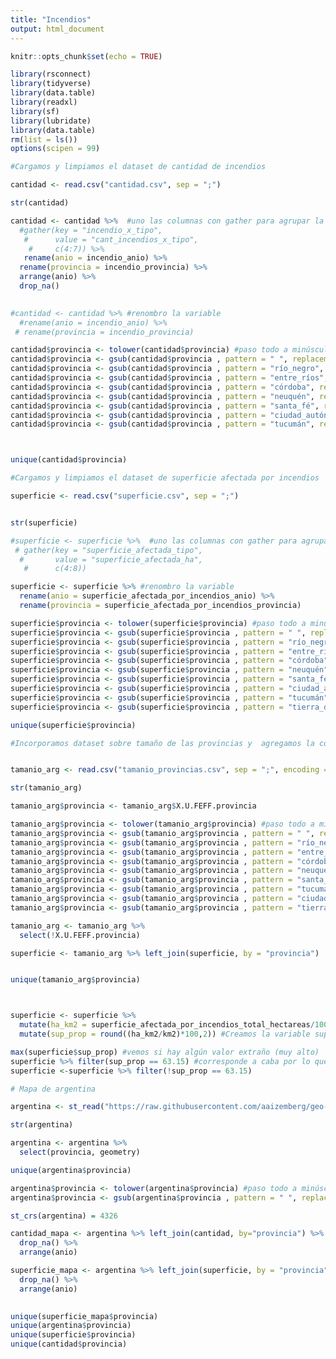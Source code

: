 ```yaml
---
title: "Incendios"
output: html_document
---
```


```r
knitr::opts_chunk$set(echo = TRUE)
```

```r
library(rsconnect)
library(tidyverse)
library(data.table)
library(readxl)
library(sf)
library(lubridate)
library(data.table)
rm(list = ls())
options(scipen = 99)

```

```r
#Cargamos y limpiamos el dataset de cantidad de incendios

cantidad <- read.csv("cantidad.csv", sep = ";")

str(cantidad)

cantidad <- cantidad %>%  #uno las columnas con gather para agrupar la data en tidy format
  #gather(key = "incendio_x_tipo",
   #      value = "cant_incendios_x_tipo",
    #     c(4:7)) %>% 
   rename(anio = incendio_anio) %>% 
  rename(provincia = incendio_provincia) %>% 
  arrange(anio) %>% 
  drop_na()
  

#cantidad <- cantidad %>% #renombro la variable
  #rename(anio = incendio_anio) %>% 
 # rename(provincia = incendio_provincia)

cantidad$provincia <- tolower(cantidad$provincia) #paso todo a minúscula
cantidad$provincia <- gsub(cantidad$provincia , pattern = " ", replacement = "_") #reemplazo espacios por _
cantidad$provincia <- gsub(cantidad$provincia , pattern = "río_negro", replacement = "rio_negro")
cantidad$provincia <- gsub(cantidad$provincia , pattern = "entre_ríos", replacement = "entre_rios")
cantidad$provincia <- gsub(cantidad$provincia , pattern = "córdoba", replacement = "cordoba")
cantidad$provincia <- gsub(cantidad$provincia , pattern = "neuquén", replacement = "neuquen")
cantidad$provincia <- gsub(cantidad$provincia , pattern = "santa_fé", replacement = "santa_fe")
cantidad$provincia <- gsub(cantidad$provincia , pattern = "ciudad_autónoma_de_buenos_aires", replacement = "caba")
cantidad$provincia <- gsub(cantidad$provincia , pattern = "tucumán", replacement = "tucuman")



unique(cantidad$provincia)

```

```r
#Cargamos y limpiamos el dataset de superficie afectada por incendios

superficie <- read.csv("superficie.csv", sep = ";")


str(superficie)

#superficie <- superficie %>%  #uno las columnas con gather para agrupar la data en tidy format
 # gather(key = "superficie_afectada_tipo",
  #       value = "superficie_afectada_ha",
   #      c(4:8))

superficie <- superficie %>% #renombro la variable
  rename(anio = superficie_afectada_por_incendios_anio) %>% 
  rename(provincia = superficie_afectada_por_incendios_provincia)

superficie$provincia <- tolower(superficie$provincia) #paso todo a minúscula
superficie$provincia <- gsub(superficie$provincia , pattern = " ", replacement = "_") #reemplazo espacios por _
superficie$provincia <- gsub(superficie$provincia , pattern = "río_negro", replacement = "rio_negro")
superficie$provincia <- gsub(superficie$provincia , pattern = "entre_ríos", replacement = "entre_rios")
superficie$provincia <- gsub(superficie$provincia , pattern = "córdoba", replacement = "cordoba")
superficie$provincia <- gsub(superficie$provincia , pattern = "neuquén", replacement = "neuquen")
superficie$provincia <- gsub(superficie$provincia , pattern = "santa_fé", replacement = "santa_fe")
superficie$provincia <- gsub(superficie$provincia , pattern = "ciudad_autónoma_de_buenos_aires", replacement = "caba")
superficie$provincia <- gsub(superficie$provincia , pattern = "tucumán", replacement = "tucuman")
superficie$provincia <- gsub(superficie$provincia , pattern = "tierra_del_fuego,_antártida_e_islas_del_atlántico_sur", replacement = "tierra_del_fuego")

unique(superficie$provincia)

```


```r
#Incorporamos dataset sobre tamaño de las provincias y  agregamos la columna al dataset de superficie afectada


tamanio_arg <- read.csv("tamanio_provincias.csv", sep = ";", encoding = "UTF-8")

str(tamanio_arg)

tamanio_arg$provincia <- tamanio_arg$X.U.FEFF.provincia

tamanio_arg$provincia <- tolower(tamanio_arg$provincia) #paso todo a minúscula
tamanio_arg$provincia <- gsub(tamanio_arg$provincia , pattern = " ", replacement = "_") #reemplazo 
tamanio_arg$provincia <- gsub(tamanio_arg$provincia , pattern = "río_negro", replacement = "rio_negro")
tamanio_arg$provincia <- gsub(tamanio_arg$provincia , pattern = "entre_ríos", replacement = "entre_rios")
tamanio_arg$provincia <- gsub(tamanio_arg$provincia , pattern = "córdoba", replacement = "cordoba")
tamanio_arg$provincia <- gsub(tamanio_arg$provincia , pattern = "neuquén", replacement = "neuquen")
tamanio_arg$provincia <- gsub(tamanio_arg$provincia , pattern = "santa_fé", replacement = "santa_fe")
tamanio_arg$provincia <- gsub(tamanio_arg$provincia , pattern = "tucumán", replacement = "tucuman")
tamanio_arg$provincia <- gsub(tamanio_arg$provincia , pattern = "ciudad_autónoma_de_buenos_aires", replacement = "caba")
tamanio_arg$provincia <- gsub(tamanio_arg$provincia , pattern = "tierra_del_fuego,_antártida_e_islas_del_atlántico_sur", replacement = "tierra_del_fuego")

tamanio_arg <- tamanio_arg %>% 
  select(!X.U.FEFF.provincia)

superficie <- tamanio_arg %>% left_join(superficie, by = "provincia")


unique(tamanio_arg$provincia)



superficie <- superficie %>% 
  mutate(ha_km2 = superficie_afectada_por_incendios_total_hectareas/100) %>% 
  mutate(sup_prop = round((ha_km2/km2)*100,2)) #Creamos la variable sup_prop para normalizar la prop de Ha afectadas, redondeamos a 2 decimales

max(superficie$sup_prop) #vemos si hay algún valor extraño (muy alto)
superficie %>% filter(sup_prop == 63.15) #corresponde a caba por lo que se trata de un error en los datos así que lo eliminamos
superficie <-superficie %>% filter(!sup_prop == 63.15)

```


```r
# Mapa de argentina

argentina <- st_read("https://raw.githubusercontent.com/aaizemberg/geo-data/gh-pages/ar/provincias_indec_2010.geojson")

str(argentina)

argentina <- argentina %>% 
  select(provincia, geometry) 

unique(argentina$provincia)

argentina$provincia <- tolower(argentina$provincia) #paso todo a minúscula
argentina$provincia <- gsub(argentina$provincia , pattern = " ", replacement = "_") #reemplazo espacios por _

st_crs(argentina) = 4326

cantidad_mapa <- argentina %>% left_join(cantidad, by="provincia") %>% 
  drop_na() %>% 
  arrange(anio)

superficie_mapa <- argentina %>% left_join(superficie, by = "provincia") %>% 
  drop_na() %>% 
  arrange(anio) 
  


```


```r
unique(superficie_mapa$provincia)
unique(argentina$provincia)
unique(superficie$provincia)
unique(cantidad$provincia)

```

